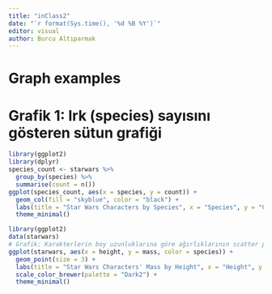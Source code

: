 ```yaml
---
title: "inClass2"
date: "`r format(Sys.time(), '%d %B %Y')`"
editor: visual
author: Burcu Altıparmak
---
```


# Graph examples {.unnumbered}

# Grafik 1: Irk (species) sayısını gösteren sütun grafiği {.unnumbered}

```r
library(ggplot2)
library(dplyr)
species_count <- starwars %>% 
  group_by(species) %>% 
  summarise(count = n())
ggplot(species_count, aes(x = species, y = count)) +
  geom_col(fill = "skyblue", color = "black") +
  labs(title = "Star Wars Characters by Species", x = "Species", y = "Count") +
  theme_minimal()
```

```r
library(ggplot2)
data(starwars)
# Grafik: Karakterlerin boy uzunluklarına göre ağırlıklarının scatter plot'u
ggplot(starwars, aes(x = height, y = mass, color = species)) +
  geom_point(size = 3) +
  labs(title = "Star Wars Characters' Mass by Height", x = "Height", y = "Mass") +
  scale_color_brewer(palette = "Dark2") +
  theme_minimal()

```

